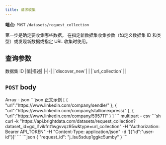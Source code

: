 ```yaml
---
title: 请求收集
---
```


**端点:** `POST` `/datasets/request_collection`

第一步是确定要收集哪些数据。 在指定新数据集收集参数（如定义数据集 ID 和类型）或发现新数据或指定 URL 收集时使用。

## 查询参数
<ParamField query="dataset_id" type="string" required>
数据集 ID
</ParamField>

<ParamField query="type" type="string" required>
|值|描述|
|-|-|
|`discover_new`| |
|`url_collection`| |
</ParamField>

## `POST` body
<ParamField body="inputs" type="array" required>
Array - json
```json 正文示例
[
  {
    "url":"https://www.linkedin.com/company/sendle/"
  },
  {
    "url":"https://www.linkedin.com/company/stallionexpress/"
  },
  {
    "url":"https://www.linkedin.com/company/595711"
  }
]
```
</ParamField>

<ParamField body="file" type="array" required>
multipart - csv
</ParamField>

<RequestExample>
```sh
curl -k "https://api.brightdata.com/datasets/request_collection?dataset_id=gd_l1vikfnt1wgvvqz95w&type=url_collection" -H "Authorization: Bearer API_TOKEN" -H "Content-Type: application/json" -d '[{"id":"user-id"}]'
```
</RequestExample>

<ResponseExample>
```json
{
    "request_id": "j_lsu5sdup1ggkc5umby"
}
```
</ResponseExample>
